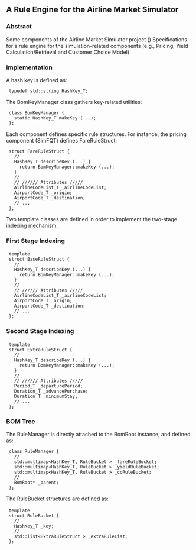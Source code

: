 == A Rule Engine for the Airline Market Simulator ==

=== Abstract ===

Some components of the Airline Market Simulator project ()
Specifications for a rule engine for the simulation-related components
(e.g., Pricing, Yield Calculation/Retrieval and Customer Choice Model)

=== Implementation ===

A hash key is defined as:
  typedef std::string HashKey_T;

The BomKeyManager class gathers key-related utilities:
  class BomKeyManager {
    static HashKey_T makeKey (...);
  };

Each component defines specific rule structures. For instance, the
pricing component (SimFQT) defines FareRuleStruct:
  struct FareRuleStruct {
    //
    HashKey_T describeKey (...) {
      return BomKeyManager::makeKey (...);
    }
    //
    // ////// Attributes /////
    AirlineCodeList_T _airlineCodeList;
    AirportCode_T _origin;
    AirportCode_T _destination;
    // ...
  };

Two template classes are defined in order to implement the two-stage
indexing mechanism.

=== First Stage Indexing ===

  template <RULE_TYPE>
  struct BaseRuleStruct {
    //
    HashKey_T describeKey (...) {
      return BomKeyManager::makeKey (...);
    }
    //
    // ////// Attributes /////
    AirlineCodeList_T _airlineCodeList;
    AirportCode_T _origin;
    AirportCode_T _destination; 
    // ...
  };


=== Second Stage Indexing ===

  template <RULE_TYPE>
  struct ExtraRuleStruct {
    //
    HashKey_T describeKey (...) {
      return BomKeyManager::makeKey (...);
    }
    //
    // ////// Attributes /////
    Period_T _departurePeriod;
    Duration_T _advancePurchase;
    Duration_T _minimumStay;
    // ...
  };


=== BOM Tree ===

The RuleManager is directly attached to the BomRoot instance, and defined as:

  class RuleManager {
    //
    std::multimap<HashKey_T, RuleBucket<FareRuleStruct> > _fareRuleBucket;
    std::multimap<HashKey_T, RuleBucket<YieldRuleStruct> > _yieldRuleBucket;
    std::multimap<HashKey_T, RuleBucket<CCRuleStruct> > _ccRuleBucket;
    //
    BomRoot* _parent;
  };


The RuleBucket structures are defined as:

  template <RULE_TYPE>
  struct RuleBucket {
    //
    HashKey_T _key;
    //
    std::list<ExtraRuleStruct<RULE_TYPE> > _extraRuleList;
  };

